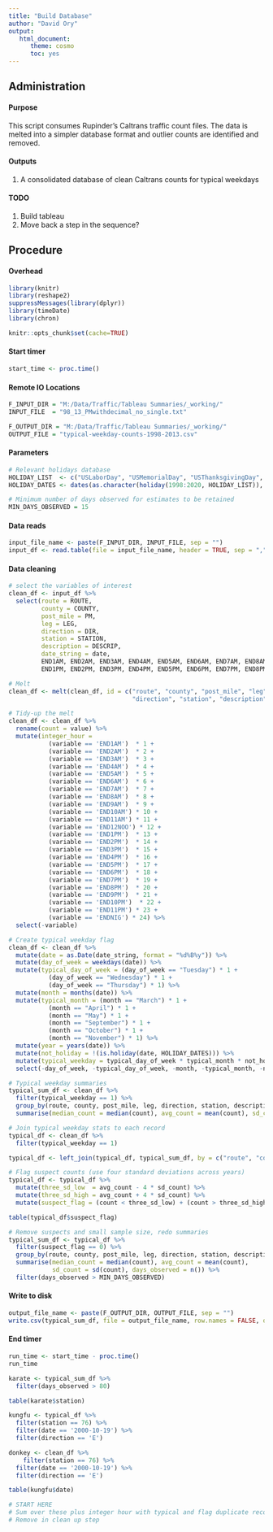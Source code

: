 ```yaml
---
title: "Build Database"
author: "David Ory"
output: 
   html_document:
      theme: cosmo
      toc: yes
---
```


## Administration

#### Purpose
This script consumes Rupinder's Caltrans traffic count files.  The data is melted into a simpler database format and outlier counts are identified and removed. 

#### Outputs
1.  A consolidated database of clean Caltrans counts for typical weekdays

#### TODO
1.  Build tableau
2.  Move back a step in the sequence?


## Procedure

#### Overhead
```r
library(knitr)
library(reshape2)
suppressMessages(library(dplyr))
library(timeDate)
library(chron)
```

```r
knitr::opts_chunk$set(cache=TRUE)
```

#### Start timer
```r
start_time <- proc.time()
```

#### Remote IO Locations
```r
F_INPUT_DIR = "M:/Data/Traffic/Tableau Summaries/_working/"
INPUT_FILE  = "98_13_PMwithdecimal_no_single.txt"

F_OUTPUT_DIR = "M:/Data/Traffic/Tableau Summaries/_working/"
OUTPUT_FILE = "typical-weekday-counts-1998-2013.csv"
```

#### Parameters
```r
# Relevant holidays database
HOLIDAY_LIST  <- c("USLaborDay", "USMemorialDay", "USThanksgivingDay", "USVeteransDay")
HOLIDAY_DATES <- dates(as.character(holiday(1998:2020, HOLIDAY_LIST)), format = "Y-M-D")

# Minimum number of days observed for estimates to be retained
MIN_DAYS_OBSERVED = 15
```


#### Data reads
```r
input_file_name <- paste(F_INPUT_DIR, INPUT_FILE, sep = "")
input_df <- read.table(file = input_file_name, header = TRUE, sep = ",", stringsAsFactors = FALSE, strip.white = TRUE)

```

#### Data cleaning
```r
# select the variables of interest
clean_df <- input_df %>%
  select(route = ROUTE, 
         county = COUNTY, 
         post_mile = PM, 
         leg = LEG, 
         direction = DIR, 
         station = STATION,
         description = DESCRIP, 
         date_string = date,
         END1AM, END2AM, END3AM, END4AM, END5AM, END6AM, END7AM, END8AM, END9AM, END10AM, END11AM, END12NOO,
         END1PM, END2PM, END3PM, END4PM, END5PM, END6PM, END7PM, END8PM, END9PM, END10PM, END11PM, END12NIG)

# Melt
clean_df <- melt(clean_df, id = c("route", "county", "post_mile", "leg", 
                                  "direction", "station", "description", "date_string"))

# Tidy-up the melt
clean_df <- clean_df %>%
  rename(count = value) %>%
  mutate(integer_hour = 
           (variable == 'END1AM')  * 1 +
           (variable == 'END2AM')  * 2 +
           (variable == 'END3AM')  * 3 +
           (variable == 'END4AM')  * 4 +
           (variable == 'END5AM')  * 5 +
           (variable == 'END6AM')  * 6 +
           (variable == 'END7AM')  * 7 +
           (variable == 'END8AM')  * 8 +
           (variable == 'END9AM')  * 9 +
           (variable == 'END10AM') * 10 +
           (variable == 'END11AM') * 11 +
           (variable == 'END12NOO') * 12 +
           (variable == 'END1PM')  * 13 +
           (variable == 'END2PM')  * 14 +
           (variable == 'END3PM')  * 15 +
           (variable == 'END4PM')  * 16 +
           (variable == 'END5PM')  * 17 +
           (variable == 'END6PM')  * 18 +
           (variable == 'END7PM')  * 19 +
           (variable == 'END8PM')  * 20 +
           (variable == 'END9PM')  * 21 +
           (variable == 'END10PM')  * 22 +
           (variable == 'END11PM') * 23 +
           (variable == 'ENDNIG') * 24) %>%
  select(-variable)

# Create typical weekday flag
clean_df <- clean_df %>%
  mutate(date = as.Date(date_string, format = "%d%B%y")) %>%
  mutate(day_of_week = weekdays(date)) %>%
  mutate(typical_day_of_week = (day_of_week == "Tuesday") * 1 + 
           (day_of_week == "Wednesday") * 1 + 
           (day_of_week == "Thursday") * 1) %>%
  mutate(month = months(date)) %>%
  mutate(typical_month = (month == "March") * 1 +
           (month == "April") * 1 +
           (month == "May") * 1 +
           (month == "September") * 1 +
           (month == "October") * 1 +
           (month == "November") * 1) %>%
  mutate(year = years(date)) %>%
  mutate(not_holiday = !(is.holiday(date, HOLIDAY_DATES))) %>%
  mutate(typical_weekday = typical_day_of_week * typical_month * not_holiday) %>%
  select(-day_of_week, -typical_day_of_week, -month, -typical_month, -not_holiday)

# Typical weekday summaries
typical_sum_df <- clean_df %>%
  filter(typical_weekday == 1) %>%
  group_by(route, county, post_mile, leg, direction, station, description, integer_hour) %>%
  summarise(median_count = median(count), avg_count = mean(count), sd_count = sd(count), days_observed = n())

# Join typical weekday stats to each record
typical_df <- clean_df %>%
  filter(typical_weekday == 1)

typical_df <- left_join(typical_df, typical_sum_df, by = c("route", "county", "post_mile", "leg", "direction", "station", "description", "integer_hour"))

# Flag suspect counts (use four standard deviations across years)
typical_df <- typical_df %>%
  mutate(three_sd_low  = avg_count - 4 * sd_count) %>%
  mutate(three_sd_high = avg_count + 4 * sd_count) %>%
  mutate(suspect_flag = (count < three_sd_low) + (count > three_sd_high))

table(typical_df$suspect_flag)

# Remove suspects and small sample size, redo summaries
typical_sum_df <- typical_df %>%
  filter(suspect_flag == 0) %>%
  group_by(route, county, post_mile, leg, direction, station, description, year, integer_hour) %>%
  summarise(median_count = median(count), avg_count = mean(count), 
            sd_count = sd(count), days_observed = n()) %>%
  filter(days_observed > MIN_DAYS_OBSERVED)

```

#### Write to disk
```r
output_file_name <- paste(F_OUTPUT_DIR, OUTPUT_FILE, sep = "")
write.csv(typical_sum_df, file = output_file_name, row.names = FALSE, quote = T)
```

#### End timer
```r
run_time <- start_time - proc.time()
run_time
```

```r
karate <- typical_sum_df %>%
  filter(days_observed > 80)

table(karate$station)

kungfu <- typical_df %>%
  filter(station == 76) %>%
  filter(date == '2000-10-19') %>%
  filter(direction == 'E')

donkey <- clean_df %>%
    filter(station == 76) %>%
  filter(date == '2000-10-19') %>%
  filter(direction == 'E')

table(kungfu$date)

# START HERE
# Sum over these plus integer hour with typical and flag duplicate records
# Remove in clean up step


```

